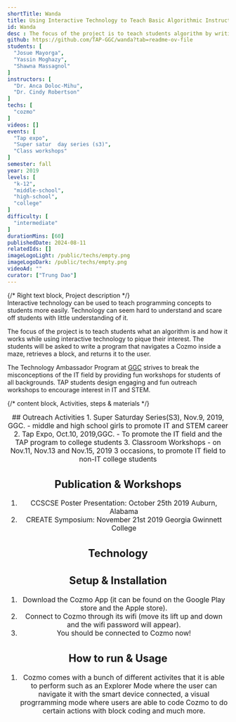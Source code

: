 ```yaml
---
shortTitle: Wanda
title: Using Interactive Technology to Teach Basic Algorithmic Instructions
id: Wanda
desc : The focus of the project is to teach students algorithm by writing a program that navigates a Cozmo inside a maze, retrieves a block, and returns it to the user.
github: https://github.com/TAP-GGC/wanda?tab=readme-ov-file
students: [
  "Josue Mayorga",
  "Yassin Moghazy",
  "Shawna Massagnol"
]
instructors: [
  "Dr. Anca Doloc-Mihu",
  "Dr. Cindy Robertson"
] 
techs: [
  "cozmo"
]
videos: []
events: [
  "Tap expo",
  "Super satur  day series (s3)",
  "Class workshops"
]
semester: fall
year: 2019
levels: [
  "k-12",
  "middle-school",
  "high-school",
  "college"
] 
difficulty: [
  "intermediate"
] 
durationMins: [60]
publishedDate: 2024-08-11
relatedIds: []
imageLogoLight: /public/techs/empty.png
imageLogoDark: /public/techs/empty.png
videoAd: ""
curator: ["Trung Dao"]
---
```



{/* Right text block, Project description */}	
Interactive technology can be used to teach programming concepts to students more easily. Technology can seem hard to understand and scare off students with little understanding of it.

The focus of the project is to teach students what an algorithm is and how it works while using interactive technology to pique their interest. The students will be asked to write a program that navigates a Cozmo inside a maze, retrieves a block, and returns it to the user.

The Technology Ambassador Program at [GGC](http://www.ggc.edu/tap) strives to break the misconceptions of the IT field by providing fun workshops for students of all backgrounds. TAP students design engaging and fun outreach workshops to encourage interest in IT and STEM.

 {/* content block, Activities, steps & materials */}

<div style="text-align: center ; justify-content: center; font-size: 1.125em;">
## Outreach Activities
1. Super Saturday Series(S3), Nov.9, 2019, GGC. - middle and high school girls to promote IT and STEM career
2. Tap Expo, Oct.10, 2019,GGC. - To promote the IT field and the TAP program to college students
3. Classroom Workshops - on Nov.11, Nov.13 and Nov.15, 2019 3 occasions, to promote IT field to non-IT college students

## Publication & Workshops
1. CCSCSE Poster Presentation: October 25th 2019 Auburn, Alabama
2. CREATE Symposium: November 21st 2019 Georgia Gwinnett College

## Technology
  <Logo src= {CosmoBot.src} alt="Cozmo Robot" link="https://ankicozmorobot.com/" />

## Setup & Installation
1. Download the Cozmo App (it can be found on the Google Play store and the Apple store).
2. Connect to Cozmo through its wifi (move its lift up and down and the wifi password will appear).
3. You should be connected to Cozmo now!

## How to run & Usage
1. Cozmo comes with a bunch of different activites that it is able to perform such as an Explorer Mode where the user can navigate it with the smart device connected, a visual progrramming mode where users are able to code Cozmo to do certain actions with block coding and much more.
</div>